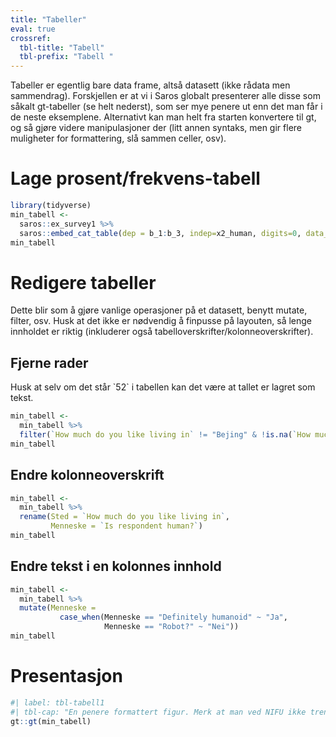 ```yaml
---
title: "Tabeller"
eval: true
crossref:
  tbl-title: "Tabell"
  tbl-prefix: "Tabell "
---
```


Tabeller er egentlig bare data frame, altså datasett (ikke rådata men sammendrag). Forskjellen er at vi i Saros globalt presenterer alle disse som såkalt gt-tabeller (se helt nederst), som ser mye penere ut enn det man får i de neste eksemplene. Alternativt kan man helt fra starten konvertere til gt, og så gjøre videre manipulasjoner der (litt annen syntaks, men gir flere muligheter for formattering, slå sammen celler, osv).

# Lage prosent/frekvens-tabell

```r
library(tidyverse)
min_tabell <-
  saros::ex_survey1 %>% 
  saros::embed_cat_table(dep = b_1:b_3, indep=x2_human, digits=0, data_label="percentage_bare")
min_tabell
```

# Redigere tabeller

Dette blir som å gjøre vanlige operasjoner på et datasett, benytt mutate, filter, osv. Husk at det ikke er nødvendig å finpusse på layouten, så lenge innholdet er riktig (inkluderer også tabelloverskrifter/kolonneoverskrifter).

## Fjerne rader

Husk at selv om det står \`52\` i tabellen kan det være at tallet er lagret som tekst.

```r
min_tabell <-
  min_tabell %>%
  filter(`How much do you like living in` != "Bejing" & !is.na(`How much do you like living in`))  
min_tabell
```

## Endre kolonneoverskrift

```r
min_tabell <-    
  min_tabell %>%    
  rename(Sted = `How much do you like living in`,
         Menneske = `Is respondent human?`)
min_tabell
```

## Endre tekst i en kolonnes innhold

```r
min_tabell <-
  min_tabell %>%
  mutate(Menneske = 
           case_when(Menneske == "Definitely humanoid" ~ "Ja",
                     Menneske == "Robot?" ~ "Nei"))
min_tabell
```

# Presentasjon

```r
#| label: tbl-tabell1
#| tbl-cap: "En penere formattert figur. Merk at man ved NIFU ikke trenger å tenke på design, bare innhold."
gt::gt(min_tabell)
```
